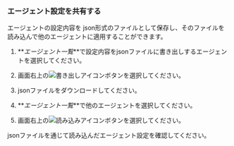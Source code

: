 ### エージェント設定を共有する

エージェントの設定内容を json形式のファイルとして保存し、そのファイルを読み込んで他のエージェントに適用することができます。

1.  **_エージェント一覧_**で設定内容をjsonファイルに書き出しするエージェントを選択してください。

2.  画面右上の![書き出しアイコン](/img/ico-export.svg)ボタンを選択してください。 

3.  jsonファイルをダウンロードしてください。

4.  **_エージェント一覧_**で他のエージェントを選択してください。 

5.  画面右上の![読み込みアイコン](/img/ico-import.svg)ボタンを選択してください。

jsonファイルを通じて読み込んだエージェント設定を確認してください。
